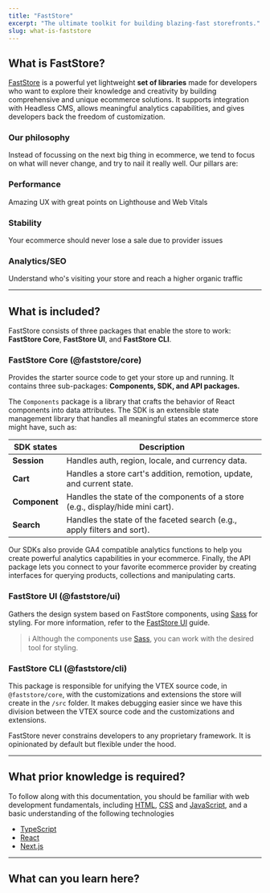```yaml
---
title: "FastStore"
excerpt: "The ultimate toolkit for building blazing-fast storefronts."
slug: what-is-faststore
---
```



## What is FastStore?

[FastStore](https://github.com/vtex/faststore) is a powerful yet lightweight **set of libraries** made for developers who want to explore their knowledge and creativity by building comprehensive and unique ecommerce solutions. It supports integration with Headless CMS, allows meaningful analytics capabilities, and gives developers back the freedom of customization.

### Our philosophy

Instead of focussing on the next big thing in ecommerce, we tend to focus on what will never change, and try to nail it really well. Our pillars are:

<Steps>

### Performance

Amazing UX with great points on Lighthouse and Web Vitals

### Stability

Your ecommerce should never lose a sale due to provider issues

### Analytics/SEO

Understand who's visiting your store and reach a higher organic traffic

</Steps>

---

## What is included?

FastStore consists of three packages that enable the store to work: **FastStore Core**, **FastStore UI**, and **FastStore CLI**.

### FastStore Core (@faststore/core)

Provides the starter source code to get your store up and running. It contains three sub-packages: **Components, SDK, and API packages.**

The `Components` package is a library that crafts the behavior of React components into data attributes. The SDK is an extensible state management library that handles all meaningful states an ecommerce store might have, such as:

| SDK states    | Description                                                                      |
| ------------- | -------------------------------------------------------------------------------- |
| **Session**   | Handles auth, region, locale, and currency data.                                 |
| **Cart**      |  Handles a store cart's addition, remotion, update, and current state.           |
| **Component** |  Handles the state of the components of a store (e.g., display/hide mini cart).  |
| **Search**    | Handles the state of the faceted search (e.g., apply filters and sort).          |

Our SDKs also provide GA4 compatible analytics functions to help you create powerful analytics capabilities in your ecommerce.
Finally, the API package lets you connect to your favorite ecommerce provider by creating interfaces for querying products, collections and manipulating carts.

### FastStore UI (@faststore/ui)

Gathers the design system based on FastStore components, using [Sass](https://sass-lang.com/) for styling. For more information, refer to the [FastStore UI](/docs/guides/faststore/components-index) guide.

> ℹ️ Although the components use [Sass](https://sass-lang.com/), you can work with the desired tool for styling.

### FastStore CLI (@faststore/cli)

This package is responsible for unifying the VTEX source code, in `@faststore/core`, with the customizations and extensions the store will create in the `/src` folder.
It makes debugging easier since we have this division between the VTEX source code and the customizations and extensions.

FastStore never constrains developers to any proprietary framework. It is opinionated by default but flexible under the hood.

---

## What prior knowledge is required?

To follow along with this documentation, you should be familiar with web development fundamentals, including [HTML](https://developer.mozilla.org/en-US/docs/Web/HTML), [CSS](https://developer.mozilla.org/en-US/docs/Web/CSS) and [JavaScript](https://developer.mozilla.org/en-US/docs/Web/JavaScript), and a basic understanding of the following technologies

- [TypeScript](https://www.typescriptlang.org/)
- [React](https://react.dev/)
- [Next.js](https://nextjs.org/)

---

## What can you learn here?

<Flex>

  <WhatsNextCard
  title="Getting Started"
  description="New to FastStore? Start by creating your first FastStore storefront."
  linkTo="/docs/guides/faststore/docs-getting-started-overview"
  linkTitle="See more"
  />

  <WhatsNextCard
  title="Theming"
  description="Explore the look-and-feel of your store by using Themes, FastStore CSS stylesheets."
  linkTo="/docs/guides/faststore/themes-overview"
  linkTitle="See more"
  />

  <WhatsNextCard
  title="UI components"
  description="Enhance your store's features with these components designed to help you quickly implement and customize features in your store."
  linkTo="/docs/guides/faststore/components-index"
  linkTitle="See more"
  />

  <WhatsNextCard
  title="Headless CMS"
  description="Empower editors to manage web content with the autonomy to create, edit, and publish web content via the VTEX Admin."
  linkTo="/docs/guides/faststore/docs-headless-cms-overview"
  linkTitle="See more"
  />

  <WhatsNextCard
  title="Customizing sections and components"
  description="Explore new ways to customize your store components with overriding."
  linkTo="/docs/guides/faststore/building-sections-component-customization-overview"
  linkTitle="See more"
  />

  <WhatsNextCard
  title="Going live"
  description="Integrate FastStore with VTEX for a seamless customer experience. Connect to VTEX's infrastructure, set up payment gateways, configure   shipping options, and launch your store."
  linkTo="/docs/guides/faststore/go-live-overview"
  linkTitle="See more"
  />
 
</Flex>
